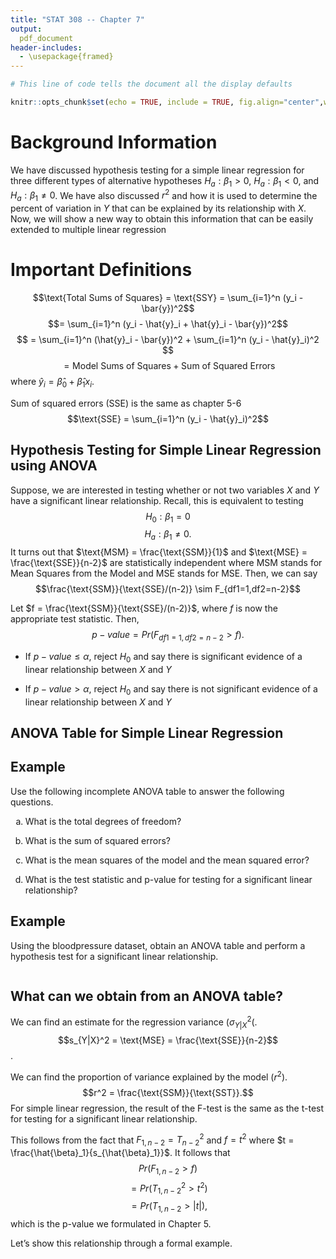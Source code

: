 ---
title: "STAT 308 -- Chapter 7"
output: 
  pdf_document
header-includes:
  - \usepackage{framed}
---

```{r setup, include = FALSE}
# This line of code tells the document all the display defaults

knitr::opts_chunk$set(echo = TRUE, include = TRUE, fig.align="center",warnings = FALSE,fig.width = 5,fig.height=3)
```

# Background Information

We have discussed hypothesis testing for a simple linear regression for three different types of alternative hypotheses $H_a:\beta_1 > 0$, $H_a:\beta_1 < 0$, and $H_a:\beta_1 \neq 0$.  We have also discussed $r^2$ and how it is used to determine the percent of variation in $Y$ that can be explained by its \textit{linear} relationship with $X$.  Now, we will show a new way to obtain this information that can be easily extended to multiple linear regression 

# Important Definitions

\begin{framed}
\textbf{Analysis of Variance (ANOVA)}: A table that breaks down the sources of the variation in the response variable, $Y$, when we include the explanatory variable, $X$, in our linear model
\end{framed}

$$\text{Total Sums of Squares} = \text{SSY} = \sum_{i=1}^n (y_i - \bar{y})^2$$ $$= \sum_{i=1}^n (y_i - \hat{y}_i + \hat{y}_i - \bar{y})^2$$ $$ = \sum_{i=1}^n (\hat{y}_i - \bar{y})^2 + \sum_{i=1}^n (y_i - \hat{y}_i)^2 $$ $$ = \text{Model Sums of Squares} + \text{Sum of Squared Errors}$$
where $\hat{y}_i = \hat{\beta}_0 + \hat{\beta}_1x_i$.

\begin{framed}
\textbf{Model Sums of Squares} (SSM):  The amount of variation in $Y$ explained by the linear model with $X$

$$\text{SSM} = \sum_{i=1}^n (\hat{y}_i - \bar{y})^2$$
\end{framed}

Sum of squared errors (SSE) is the same as chapter 5-6 
$$\text{SSE} = \sum_{i=1}^n (y_i - \hat{y}_i)^2$$

## Hypothesis Testing for Simple Linear Regression using ANOVA

Suppose, we are interested in testing whether or not two variables $X$ and $Y$ have a significant linear relationship.  Recall, this is equivalent to testing $$H_0: \beta_1 = 0$$ $$H_a: \beta_1 \neq 0.$$  It turns out that $\text{MSM} = \frac{\text{SSM}}{1}$ and $\text{MSE} = \frac{\text{SSE}}{n-2}$ are statistically independent where MSM stands for Mean Squares from the Model and MSE stands for MSE. Then, we can say $$\frac{\text{SSM}}{\text{SSE}/(n-2)} \sim F_{df1=1,df2=n-2}$$

Let $f = \frac{\text{SSM}}{\text{SSE}/(n-2)}$, where $f$ is now the appropriate test statistic.  Then, $$p-value = Pr(F_{df1=1,df2=n-2} > f).$$

- If $p-value \leq \alpha$, reject $H_0$ and say there is significant evidence of a linear relationship between $X$ and $Y$

- If $p-value > \alpha$, reject $H_0$ and say there is not significant evidence of a linear relationship between $X$ and $Y$

## ANOVA Table for Simple Linear Regression

\begin{tabular}{l|l|l|l|l|l}
& df & Sums of Squares & Mean Square & f Value & Pr(>f) \\
\hline
$X$(Model) & 1 & SSM & MSM & $\frac{\text{MSM}}{\text{MSE}}$ & $Pr(F_{1,n-2} > \frac{\text{MSM}}{\text{MSE}})$ \\
Error(Residuals) & $n-2$ & SSE & MSE & & \\
\hline
Total & $n-1$ & SSY = SSM + SSE & & & 
\end{tabular}

## Example

Use the following incomplete ANOVA table to answer the following questions.

\begin{tabular}{lrrrrr}
  \hline
& df & Sums of Squares & Mean Square & f Value & Pr(>f) \\
  \hline
  Model & 1 & 50.83 & & & \\ 
  Error & 48 & & &  &  \\ 
     \hline
  Total & & 98.48 &&&
\end{tabular}

a. What is the total degrees of freedom?

\vspace{2cm}

b. What is the sum of squared errors?

\vspace{2cm}

c. What is the mean squares of the model and the mean squared error?

\vspace{2cm}

d. What is the test statistic and p-value for testing for a significant linear relationship?

\vspace{2cm}

## Example

Using the bloodpressure dataset, obtain an ANOVA table and perform a hypothesis test for a significant linear relationship.

```{r}
```

## What can we obtain from an ANOVA table?

We can find an estimate for the regression variance ($\sigma_{Y|X}^2$(.  $$s_{Y|X}^2 = \text{MSE} = \frac{\text{SSE}}{n-2}$$.

We can find the proportion of variance explained by the model ($r^2$).
$$r^2 = \frac{\text{SSM}}{\text{SST}}.$$
For simple linear regression, the result of the F-test is the same as the t-test for testing for a significant linear relationship.

This follows from the fact that $F_{1,n-2} = T^2_{n-2}$ and $f = t^2$ where $t = \frac{\hat{\beta}_1}{s_{\hat{\beta}_1}}$. It follows that $$Pr(F_{1,n-2} > f)$$ $$ = Pr(T^2_{1,n-2} > t^2)$$ $$ = Pr(T_{1,n-2} > |t|),$$ which is the p-value we formulated in Chapter 5.

Let's show this relationship through a formal example.

```{r}

```



